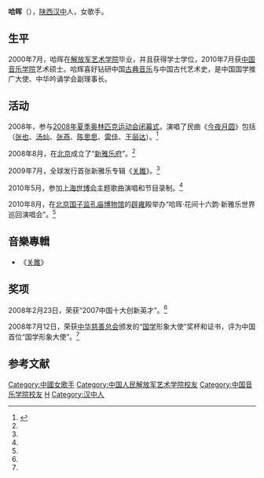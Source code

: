 {{藝人
| 姓名     = 哈晖
| 類型     = 女歌手
| 圖片     =
| 圖片簡介 = 哈晖
| 原名     = 
| 英文名   =  
| 綽號     = 
| 國籍     = {{PRC}}
| 民族     = 
| 籍貫     =
| 出生日期 =  
| 出生地點 = {{CHN}}[[陕西省|陕西省]][[汉中市|汉中市]]
| 逝世日期 = 
| 逝世地點 = 
| 職業     = [[歌手|歌手]]
| 語言     = 汉语
| 教育程度 = [[中国音乐学院|中国音乐学院]]
| 宗教信仰 = 
| 配偶     = 杨柳
| 音樂類型 = 
| 代表作   = 
| 活躍年代 = 
| 唱片公司 = 
| 經紀公司 = 
| 網站     = 
| 相關團體 =
| 獎項     = 
| IMDb    =  
}}
'''哈晖'''（{{bd|1976年|10月24日}}），[[陕西省|陕西]][[汉中市|汉中]]人，女歌手。

==生平==
2000年7月，哈晖在[[解放军艺术学院|解放军艺术学院]]毕业，并且获得学士学位，2010年7月获[[中国音乐学院|中国音乐学院]]艺术硕士。哈辉喜好钻研中国[[古典音乐|古典音乐]]与中国古代艺术史，是中国国学推广大使、中华吟诵学会副理事长。

== 活动 ==
2008年，参与[[2008年夏季奥林匹克运动会|2008年夏季奥林匹克运动会]][[2008年夏季奥林匹克运动会闭幕式|闭幕式]]，演唱了民曲《[[今夜月圆|今夜月圆]]》包括（[[张也|张也]]、[[汤灿|汤灿]]、[[张燕|张燕]]、[[陈思思|陈思思]]、[[雷佳|雷佳]]、[[王丽达|王丽达]]）。<ref name="irs" >{{cite web |url=http://ent.sina.com.cn/y/m/2010-11-16/12113147645.shtml |title=哈辉：中华魂的吟唱者 |date=2010-11-16 |work=新浪网 |archive-date=2014-03-26 |archive-url=https://web.archive.org/web/20140326000607/http://ent.sina.com.cn/y/m/2010-11-16/12113147645.shtml |dead-url=no |accessdate=2012-02-12 }}</ref>

2008年8月，在[[北京|北京]]成立了“[[新雅乐府|新雅乐府]]”。<ref name="irs"/>

2009年7月，全球发行首张新雅乐专辑《[[关雎|关雎]]》。<ref name="irs"/>

2010年5月，参加[[上海世博会|上海世博会]]主题歌曲演唱和节目录制。<ref name="irs"/>

2010年8月，在[[北京|北京]][[国子监|国子监]][[孔庙|孔庙]][[博物馆|博物馆]]的[[辟雍|辟雍]]殿举办“哈晖·花间十六韵·新雅乐世界巡回演唱会”。<ref name="irs"/>

==音樂專輯== 
*《[[关雎|关雎]]》

== 奖项 ==
2008年2月23日，荣获“2007中国十大创新英才”。<ref name="irs"/>

2008年7月12日，荣获[[中华慈善总会|中华慈善总会]]颁发的“[[国学|国学]]形象大使”奖杯和证书，评为中国首位“国学形象大使”。<ref name="irs"/>

==参考文献==
{{reflist}}
{{Authority control}}

{{DEFAULTSORT:Hahui哈辉}}
[[Category:中國女歌手|Category:中國女歌手]]
[[Category:中国人民解放军艺术学院校友|Category:中国人民解放军艺术学院校友]]
[[Category:中国音乐学院校友|Category:中国音乐学院校友]]
[[Category:哈姓|H]]
[[Category:汉中人|Category:汉中人]]
